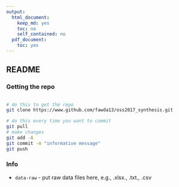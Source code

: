 ```yaml
---
output:
  html_document:
    keep_md: yes
    toc: no
    self_contained: no
  pdf_document:
    toc: yes
---
```


## README

### Getting the repo

```bash

# do this to get the repo
git clone https://www.github.com/fawda13/oss2017_synthesis.git

# do this every time you want to commit
git pull
# make changes
git add -A
git commit -m "informative message"
git push
```

### Info

* `data-raw` - put raw data files here, e.g., .xlsx., .txt., .csv